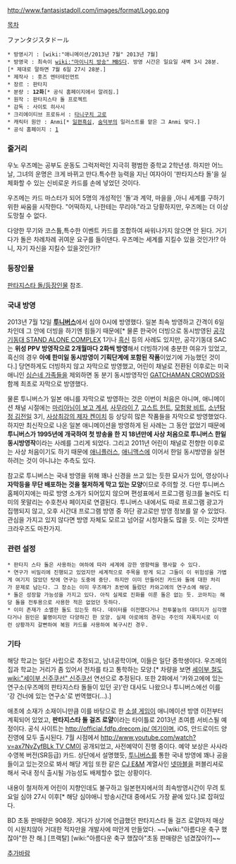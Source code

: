 http://www.fantasistadoll.com/images/format/Logo.png


[[목차]]

ファンタジスタドール

 * 방영시기 : [wiki:"애니메이션/2013년 7월" 2013년 7월]
 * 방영국 : 최속이 [[wiki:"마이니치 방송" MBS]]다. 방영 시간은 일요일 새벽 3시 28분.[* 제대로 말하면 7월 6일 27시 28분.]
 * 제작사 : 훗즈 엔터테인먼트
 * 장르 : 판타지
 * 분량 : '''12화'''[* 공식 홈페이지에서 알려짐.]
 * 원작 : 판타지스타 돌 프로젝트
 * 감독 : 사이토 히사시
 * 크리에이티브 프로듀서 : [[타니구치 고로]]
 * 캐릭터 원안 : Anmi[* [[일편흑심]], [[숨덕부]]의 일러스트를 맡은 그 Anmi 맞다.]
 * 공식 홈페이지 : [http://www.fantasistadoll.com/index.html]

=== 줄거리 ===
 
우노 우즈메는 공부도 운동도 그럭저럭인 지극히 평범한 중학교 2학년생. 하지만 어느 날, 그녀의 운명은 크게 바뀌고 만다.특수한 능력을 지닌 여자아이 '판타지스타 돌'을 실체화할 수 있는 신비로운 카드를 손에 넣었던 것이다.

우즈메는 카드 마스터가 되어 5명의 개성적인 '돌'과 계약, 마을을 ,아니 세계를 구하기 위한 싸움을 시작한다.
"어떡하지, 나한테는 무리야."라고 당황하지만, 우즈메는 더 이상 도망칠 수 없다.

다양한 무기와 코스튬,특수한 이벤트 카드를 조합하여 싸워나가지 않으면 안 된다. 거기다가 돌은 차례차례 귀여운 요구를 들이댄다.
우즈메는 세계를 지킬수 있을 것인가!? 아니, 자기 자신을 지킬수 있을것인가!?


=== 등장인물 ===
[[판타지스타 돌/등장인물]] 참조.

=== 국내 방영 ===
2013년 7월 12일 '''[[투니버스]]'''에서 심야 0시에 방영했다. 일본 최속 방영하고 간격이 6일차인데 그 안에 더빙을 하기엔 힘들기 때문에[* 물론 한국어 더빙으로 동시방영된 [[공각기동대 STAND ALONE COMPLEX]] 1기나 [[흑신]] 등의 사례도 있지만, 공각기동대 SAC는 '''위성 PPV 방영작으로 2개월마다 2화씩 방영'''해서 더빙하기에 충분한 여유가 있었고, 흑신의 경우 '''아예 한미일 동시방영이 기획단계에 포함된 작품'''이었기에 가능했던 것이다.] 당연하게도 더빙하지 않고 자막으로 방영했고, 어린이 채널로 전환된 이후로는 미국 애니인 [[심슨네 가족들]]을 제외하면 동 분기 동시방영작인 [[GATCHAMAN CROWDS]]와 함께 최초로 자막으로 방영했다.

물론 투니버스가 일본 애니를 자막으로 방영하는 것은 이번이 처음은 아니며, 애니메이션 채널 시절에는 [[마리아님이 보고 계셔]], [[사무라이 7]], [[고스트 헌트]], [[모험왕 비트]], [[소년탐정 김전일]] 3기, [[사상최강의 제자 켄이치]] 등 상당히 많은 작품들을 자막으로 방영했었다. 하지만 최신작으로 나온 일본 애니메이션을 방영하게 된 사례는 그 동안 없었기 때문에 '''투니버스가 1995년에 개국하여 첫 방송을 한 지 18년만에 사상 처음으로 투니버스 한일 동시방영작'''이라는 사례를 그리게 되었다. 그리고 2011년 어린이 채널로 전향한 이후로는 사상 처음이기도 하기 때문에 [[애니플러스]], [[애니맥스]]에 이어서 한일 동시방영을 실현하려는 것이 아니냐는 추측도 있다. 

참고로 투니버스는 국내 방영을 위해 꽤나 신경을 쓰고 있는 듯한 묘사가 있어, 영상이나 '''자막등을 무단 배포하는 것을 철저하게 막고 있는 모양'''이므로 주의할 것. 다만 투니버스 홈페이지에는 따로 방영 소개가 되어있지 않으며 편성표에서 프로그램 링크를 눌러도 티미의 못말리는 수호천사 페이지로 연결된다. 투니버스 내에서도 따로 프로그램 광고가 집행되지 않고, 오후 시간대 프로그램 방영 중 하단 광고로만 방영 정보를 알 수 있었다. 관심을 가지고 있지 않다면 방영 자체도 모르고 넘어갈 시청자들도 많을 듯. 이는 갓챠맨 크라우즈도 마찬가지.

=== 관련 설정 ===
 * 판타지 스타 돌은 사용하는 여하에 따라 세계에 강한 영향력을 행사할 수 있다.
 * 연구가 비밀리에 진행되고 있었지만 세계적으로 주목을 받게 되고 그들이 이 위험성을 가볍게 여기지 않았던 탓에 연구는 도중에 중단. 하지만 이미 만들어진 카드와 돌에 대한 처리가 문제로 남는다. 그 장소는 이미 우즈메가 초반에 들렀던 카와고에의 연구소에 해당.
 * 돌은 성장할 가능성을 가지고 있다. 아직 실제로 진화를 이룬 돌은 없는 듯. 코마치는 해당 돌을 전투용으로 사용한 적은 없었던 듯하다.
 * 이미 존재가 소멸한 돌도 있는듯 하다. 데이터를 이전했다거나 전투불능의 대미지가 심각했다거나 원인은 불명이지만 다양하긴 한 모양. 실제 아로에의 경우는 주인의 자폭지시로 이런 상황까지 갈뻔하여 복원 카드를 사용하여 복구시킨 경우.

=== 기타 ===
해당 학교는 일단 사립으로 추정되고, 남녀공학이며, 이들은 일단 중학생이다. 우즈메의 집과 학교는 거리가 좀 있어서 전차를 타고 통학하는 모양.[* 차량을 보면 [[세이부 철도]] [[wiki:"세이부 신주쿠선" 신주쿠선]] 연선으로 추정된다. 또한 2화에서 '카와고에에 있는 연구소(우즈메의 판타지스타 돌들이 있던 곳)'란 대사도 나왔으나 투니버스에선 이를 '강 건너에 있는 연구소'로 번역했다(...).]

애초에 소재가 소재이니만큼 이를 바탕으로 한 [[소셜 게임]]이 애니메이션 방영 이전부터 계획되어 있었고, '''판타지스타 돌 걸즈 로얄'''이라는 타이틀로 2013년 초여름 서비스될 예정이다. 공식 사이트는 [[http://official.fdfp.drecom.jp/ 여기]]이며, iOS, 안드로이드 양 진영에 모두 출시된다. 7월 시점에서 [[http://www.youtube.com/watch?v=ax7NvZyfBLk TV CM]]이 공개되었고, 사전예약이 진행 중이다. 예약 보상은 사사라 수영복 버전(SR등급) 카드. 상단에서 설명했듯, [[투니버스]]를 통한 국내 방영에 꽤나 공을 들이고 있는것으로 봐서 해당 게임 또한 같은 [[CJ E&M]] 계열사인 [[넷마블]]을 퍼블리셔로 해서 국내 정식 출시될 가능성도 배제할수 없는 상황이다.

내용이 철저하게 어린이 지향인데도 불구하고 일본현지에서의 최속방영시간이 무려 토요일 심야 27시 이후[* 해당 심야애니 방송시간대 중에서도 가장 끝에 있다.]로 잡혀있다. 

BD 초동 판매량은 908장. 게다가 상기에 언급했던 판타지스타 돌 걸즈 로얄마저 매상이 시원치않아 거대한 적자만을 개발사에 떠안게 만들었다. ~~[wiki:"아름다운 축구 했잖아"한 잔 해.] [프랙탈] [wiki:"아름다운 축구 했잖아"초동 판매량은 넘겼잖아?]~~

[[추가바람]]
